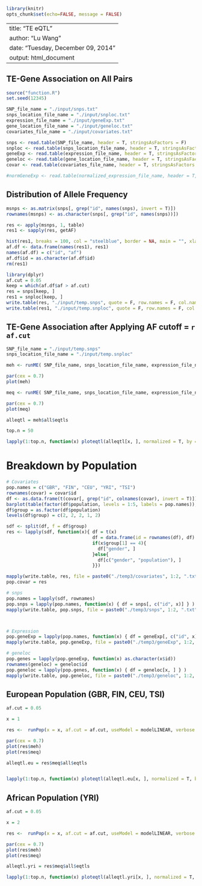 ```r
library(knitr)
opts_chunk$set(echo=FALSE, message = FALSE)
```

---
title: "TE eQTL"
author: "Lu Wang"
date: "Tuesday, December 09, 2014"
output: html_document
---

## TE-Gene Association on All Pairs

```r
source("function.R")
set.seed(12345)
```

```r
SNP_file_name = "./input/snps.txt"
snps_location_file_name = "./input/snploc.txt"
expression_file_name = "./input/geneExp.txt"
gene_location_file_name = "./input/geneloc.txt"
covariates_file_name = "./input/covariates.txt"

snps <- read.table(SNP_file_name, header = T, stringsAsFactors = F)
snploc <- read.table(snps_location_file_name, header = T, stringsAsFactors = F)
geneExp <- read.table(expression_file_name, header = T, stringsAsFactors = F)
geneloc <- read.table(gene_location_file_name, header = T, stringsAsFactors = F)
covar <- read.table(covariates_file_name, header = T, stringsAsFactors = F)

#normGeneExp <- read.table(normalized_expression_file_name, header = T, stringsAsFactors = F)
```



## Distribution of Allele Frequency

```r

msnps <- as.matrix(snps[, grep("id", names(snps), invert = T)])
rownames(msnps) <- as.character(snps[, grep("id", names(snps))])

res <- apply(msnps, 1, table)
res1 <- sapply(res, getAF)
```

```r

hist(res1, breaks = 100, col = "steelblue", border = NA, main = "", xlab = "Allele Frequency")
af.df <- data.frame(names(res1), res1)
names(af.df) = c("id", "af")
af.df$id = as.character(af.df$id)
rm(res1)
```








```r
library(dplyr)
af.cut = 0.05
keep = which(af.df$af > af.cut)
res = snps[keep, ]
res1 = snploc[keep, ]
write.table(res, "./input/temp.snps", quote = F, row.names = F, col.names = F, sep = "\t")
write.table(res1, "./input/temp.snploc", quote = F, row.names = F, col.names = F, sep = "\t")
```

## TE-Gene Association after Applying AF cutoff = `r af.cut`

```r
SNP_file_name = "./input/temp.snps"
snps_location_file_name = "./input/temp.snploc"

meh <- runME( SNP_file_name, snps_location_file_name, expression_file_name, gene_location_file_name, covariates_file_name, useModel = modelLINEAR, verbose = F)
```

```r
par(cex = 0.7)
plot(meh)
```

```r
meq <- runME( SNP_file_name, snps_location_file_name, expression_file_name, gene_location_file_name, covariates_file_name, useModel = modelLINEAR, "qqplot", verbose = F)
```

```r
par(cex = 0.7)
plot(meq)
```


```r
alleqtl = meh$all$eqtls

top.n = 50

lapply(1:top.n, function(x) ploteqtl(alleqtl[x, ], normalized = T, by = "population"))
```





# Breakdown by Population

```r
# Covariates
pop.names = c("GBR", "FIN", "CEU", "YRI", "TSI")
rownames(covar) = covar$id
df <- as.data.frame(t(covar[, grep("id", colnames(covar), invert = T)]))
barplot(table(factor(df$population, levels = 1:5, labels = pop.names)), xlab = "Population", ylab = "Number of Individuals")
df$group = as.factor(df$population)
levels(df$group) = c(2, 2, 2, 1, 2)
```


```r
sdf <- split(df, f = df$group)
res <- lapply(sdf, function(x){ df = t(x)
                                df = data.frame(id = rownames(df), df)
                                if(x$group[1] == 4){
                                  df["gender", ]
                                }else{
                                  df[c("gender", "population"), ]
                                }})

mapply(write.table, res, file = paste0("./temp3/covariates", 1:2, ".txt"), quote = rep(FALSE, 2), row.names = rep(FALSE, 2), sep = rep("\t", 2) )
pop.covar = res

# snps
pop.names = lapply(sdf, rownames)
pop.snps = lapply(pop.names, function(x) { df = snps[, c("id", x)] } )
mapply(write.table, pop.snps, file = paste0("./temp3/snps", 1:2, ".txt"), quote = rep(FALSE, 2), row.names = rep(FALSE, 2), sep = rep("\t", 2) )



# Expression
pop.geneExp = lapply(pop.names, function(x) { df = geneExp[, c("id", x)] } )
mapply(write.table, pop.geneExp, file = paste0("./temp3/geneExp", 1:2, ".txt"), quote = rep(FALSE, 2), row.names = rep(FALSE, 2), sep = rep("\t", 2) )

# geneloc
pop.genes = lapply(pop.geneExp, function(x) as.character(x$id))
rownames(geneloc) = geneloc$id
pop.geneloc = lapply(pop.genes, function(x) { df = geneloc[x, ] } )
mapply(write.table, pop.geneloc, file = paste0("./temp3/geneloc", 1:2, ".txt"), quote = rep(FALSE, 2), row.names = rep(FALSE, 2), sep = rep("\t", 2) )
```


## European Population (GBR, FIN, CEU, TSI)

```r
af.cut = 0.05

x = 1

res <-  runPop(x = x, af.cut = af.cut, useModel = modelLINEAR, verbose = F)

```


```r
par(cex = 0.7)
plot(res$meh)
plot(res$meq)
```

```r
alleqtl.eu = res$meq$all$eqtls


lapply(1:top.n, function(x) ploteqtl(alleqtl.eu[x, ], normalized = T, by = "population"))
```


## African Population (YRI)

```r
af.cut = 0.05

x = 2

res <-  runPop(x = x, af.cut = af.cut, useModel = modelLINEAR, verbose = F)

```


```r
par(cex = 0.7)
plot(res$meh)
plot(res$meq)
```

```r
alleqtl.yri = res$meq$all$eqtls

lapply(1:top.n, function(x) ploteqtl(alleqtl.yri[x, ], normalized = T, by = "population"))
```

